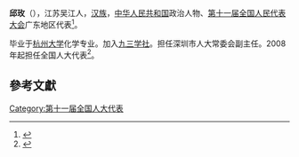 '''邱玫'''（{{bd|1946年||}}），江苏吴江人，[[汉族|汉族]]，[[中华人民共和国|中华人民共和国]]政治人物、[[第十一届全国人民代表大会|第十一届全国人民代表大会]]广东地区代表<ref>{{cite web|author=新华网|title=第十一届全国人大代表|url=http://news.xinhuanet.com/ziliao/2008-03/03/content_7708230.htm?node=36628|publisher=新华网|accessdate=2014-01-07|archive-date=2014-01-10|archive-url=https://web.archive.org/web/20140110211415/http://news.xinhuanet.com/ziliao/2008-03/03/content_7708230.htm?node=36628|dead-url=no}}</ref>。

毕业于[[杭州大学|杭州大学]]化学专业。加入[[九三学社|九三学社]]。担任深圳市人大常委会副主任。2008年起担任全国人大代表<ref>{{cite news|title=全国人大代表信息-邱玫|url= http://210.82.31.1:8084/delegate/viewDelegate.action?dbid=111848|accessdate=2013-04-05|newspaper=全国人大网|archive-url=https://web.archive.org/web/20140522052955/http://www.npc.gov.cn/delegate/viewDelegate.action?dbid=111848|archive-date=2014-05-22|dead-url=yes}}</ref>。

==參考文獻==
{{reflist}}
[[Category:第十一届全国人大代表|Category:第十一届全国人大代表]]